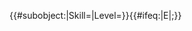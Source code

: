 <includeonly>{{#subobject:|Skill={{{Skill|}}}|Level={{{Level|}}}}}{{#ifeq:{{{Level|}}}|E|{{{Skill|}}};}}</includeonly>